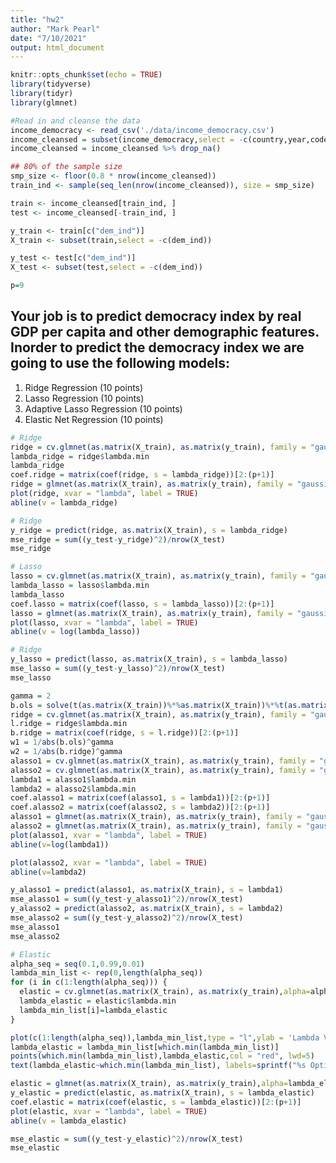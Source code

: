 ```yaml
---
title: "hw2"
author: "Mark Pearl"
date: "7/10/2021"
output: html_document
---
```


```r
knitr::opts_chunk$set(echo = TRUE)
library(tidyverse)
library(tidyr)
library(glmnet)
```

```r
#Read in and cleanse the data
income_democracy <- read_csv('./data/income_democracy.csv')
income_cleansed = subset(income_democracy,select = -c(country,year,code))
income_cleansed = income_cleansed %>% drop_na()
```
```r
## 80% of the sample size
smp_size <- floor(0.8 * nrow(income_cleansed))
train_ind <- sample(seq_len(nrow(income_cleansed)), size = smp_size)

train <- income_cleansed[train_ind, ]
test <- income_cleansed[-train_ind, ]

y_train <- train[c("dem_ind")]
X_train <- subset(train,select = -c(dem_ind))

y_test <- test[c("dem_ind")]
X_test <- subset(test,select = -c(dem_ind))

p=9
```

## Your job is to predict democracy index by real GDP per capita and other demographic features.  Inorder to predict the democracy index we are going to use the following models:
1.  Ridge Regression (10 points)
2.  Lasso Regression (10 points)
3.  Adaptive Lasso Regression (10 points)
4.  Elastic Net Regression (10 points)
```r
# Ridge
ridge = cv.glmnet(as.matrix(X_train), as.matrix(y_train), family = "gaussian", alpha = 0, intercept = FALSE, nfolds=20)
lambda_ridge = ridge$lambda.min
lambda_ridge
coef.ridge = matrix(coef(ridge, s = lambda_ridge))[2:(p+1)]
ridge = glmnet(as.matrix(X_train), as.matrix(y_train), family = "gaussian", alpha = 0, intercept = FALSE, nfolds=20)
plot(ridge, xvar = "lambda", label = TRUE)
abline(v = lambda_ridge)
```

```r
# Ridge
y_ridge = predict(ridge, as.matrix(X_train), s = lambda_ridge)
mse_ridge = sum((y_test-y_ridge)^2)/nrow(X_test)
mse_ridge
```



```r
# Lasso
lasso = cv.glmnet(as.matrix(X_train), as.matrix(y_train), family = "gaussian", alpha = 1, intercept = FALSE, nfolds=20)
lambda_lasso = lasso$lambda.min
lambda_lasso
coef.lasso = matrix(coef(lasso, s = lambda_lasso))[2:(p+1)]
lasso = glmnet(as.matrix(X_train), as.matrix(y_train), family = "gaussian", alpha = 1, intercept = FALSE, nfolds=20)
plot(lasso, xvar = "lambda", label = TRUE)
abline(v = log(lambda_lasso))
```


```r
# Ridge
y_lasso = predict(lasso, as.matrix(X_train), s = lambda_lasso)
mse_lasso = sum((y_test-y_lasso)^2)/nrow(X_test)
mse_lasso
```

```r
gamma = 2
b.ols = solve(t(as.matrix(X_train))%*%as.matrix(X_train))%*%t(as.matrix(X_train))%*%as.matrix(y_train)
ridge = cv.glmnet(as.matrix(X_train), as.matrix(y_train), family = "gaussian", alpha = 0, intercept = FALSE, nfolds=20)
l.ridge = ridge$lambda.min
b.ridge = matrix(coef(ridge, s = l.ridge))[2:(p+1)]
w1 = 1/abs(b.ols)^gamma
w2 = 1/abs(b.ridge)^gamma
alasso1 = cv.glmnet(as.matrix(X_train), as.matrix(y_train), family = "gaussian", alpha = 1, intercept = FALSE, penalty.factor = w1, nfolds=20)
alasso2 = cv.glmnet(as.matrix(X_train), as.matrix(y_train), family = "gaussian", alpha = 1, intercept = FALSE, penalty.factor = w2, nfolds=20)
lambda1 = alasso1$lambda.min
lambda2 = alasso2$lambda.min
coef.alasso1 = matrix(coef(alasso1, s = lambda1))[2:(p+1)]
coef.alasso2 = matrix(coef(alasso2, s = lambda2))[2:(p+1)]
alasso1 = glmnet(as.matrix(X_train), as.matrix(y_train), family = "gaussian", alpha = 1, intercept = FALSE, penalty.factor = w1, nfolds=20)
alasso2 = glmnet(as.matrix(X_train), as.matrix(y_train), family = "gaussian", alpha = 1, intercept = FALSE, penalty.factor = w2, nfolds=20)
plot(alasso1, xvar = "lambda", label = TRUE)
abline(v=log(lambda1))
```

```r
plot(alasso2, xvar = "lambda", label = TRUE)
abline(v=lambda2)
```

```r
y_alasso1 = predict(alasso1, as.matrix(X_train), s = lambda1)
mse_alasso1 = sum((y_test-y_alasso1)^2)/nrow(X_test)
y_alasso2 = predict(alasso2, as.matrix(X_train), s = lambda2)
mse_alasso2 = sum((y_test-y_alasso2)^2)/nrow(X_test)
mse_alasso1
mse_alasso2
```

```r
# Elastic
alpha_seq = seq(0.1,0.99,0.01)
lambda_min_list <- rep(0,length(alpha_seq))
for (i in c(1:length(alpha_seq))) {
  elastic = cv.glmnet(as.matrix(X_train), as.matrix(y_train),alpha=alpha_seq[i], family = "gaussian", intercept = FALSE, nfolds=20)
  lambda_elastic = elastic$lambda.min
  lambda_min_list[i]=lambda_elastic
}
```

```r

plot(c(1:length(alpha_seq)),lambda_min_list,type = "l",ylab = 'Lambda Values',xlab='X sequence (1 to 90)',main = 'Lambda Plots for Elastic Net')
lambda_elastic = lambda_min_list[which.min(lambda_min_list)]
points(which.min(lambda_min_list),lambda_elastic,col = "red", lwd=5)
text(lambda_elastic~which.min(lambda_min_list), labels=sprintf("%s Optimal Lambda for Alpha of: %s",round(lambda_elastic,5),alpha_seq[which.min(lambda_min_list)]),cex=0.9, font=2,pos=2)
```


```r
elastic = glmnet(as.matrix(X_train), as.matrix(y_train),alpha=lambda_elastic, family = "gaussian", intercept = FALSE, nfolds=20)
y_elastic = predict(elastic, as.matrix(X_train), s = lambda_elastic)
coef.elastic = matrix(coef(elastic, s = lambda_elastic))[2:(p+1)]
plot(elastic, xvar = "lambda", label = TRUE)
abline(v = lambda_elastic)
```

```r
mse_elastic = sum((y_test-y_elastic)^2)/nrow(X_test)
mse_elastic
```